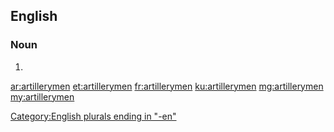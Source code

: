 ==English==

===Noun===
{{head|en}}

# {{plural of|artilleryman}}

[[Category:English plurals ending in "-en"]]

[[ar:artillerymen]]
[[et:artillerymen]]
[[fr:artillerymen]]
[[ku:artillerymen]]
[[mg:artillerymen]]
[[my:artillerymen]]